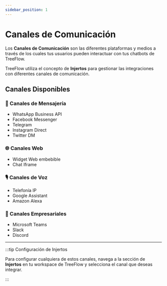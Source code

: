 ```yaml
---
sidebar_position: 1
---
```


# Canales de Comunicación

Los **Canales de Comunicación** son las diferentes plataformas y medios a través de los cuales tus usuarios pueden interactuar con tus chatbots de TreeFlow.

TreeFlow utiliza el concepto de **Injertos** para gestionar las integraciones con diferentes canales de comunicación.

## Canales Disponibles

### 📱 Canales de Mensajería
- WhatsApp Business API
- Facebook Messenger  
- Telegram
- Instagram Direct
- Twitter DM

### 🌐 Canales Web
- Widget Web embebible
- Chat Iframe

### 🎙️ Canales de Voz
- Telefonía IP
- Google Assistant
- Amazon Alexa

### 💼 Canales Empresariales
- Microsoft Teams
- Slack
- Discord

---

:::tip Configuración de Injertos

Para configurar cualquiera de estos canales, navega a la sección de **Injertos** en tu workspace de TreeFlow y selecciona el canal que deseas integrar.

:::




